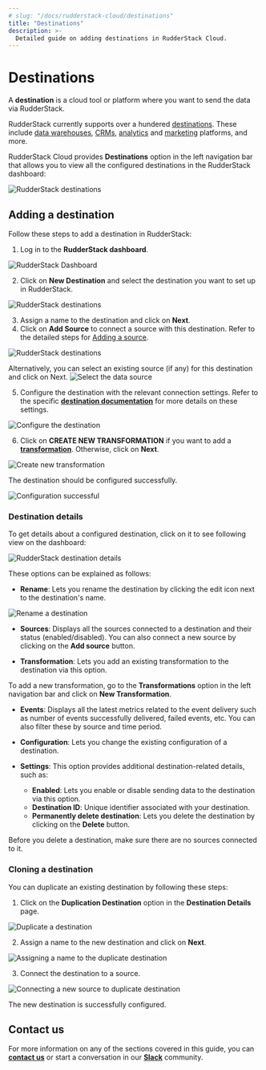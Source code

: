 ```yaml
---
# slug: "/docs/rudderstack-cloud/destinations"
title: "Destinations"
description: >-
  Detailed guide on adding destinations in RudderStack Cloud.
---
```


# Destinations

A **destination** is a cloud tool or platform where you want to send the data via RudderStack.

<div class="successBlock">

RudderStack currently supports over a hundered <a href="https://rudderstack.com/docs/destinations/">destinations</a>. These include <a href="https://rudderstack.com/docs/data-warehouse-integrations/">data warehouses</a>, <a href="https://rudderstack.com/docs/destinations/crm/">CRMs</a>, <a href="https://rudderstack.com/docs/destinations/analytics/">analytics</a> and <a href="https://rudderstack.com/docs/destinations/marketing/">marketing</a> platforms, and more.
</div>

RudderStack Cloud provides **Destinations** option in the left navigation bar that allows you to view all the configured destinations in the RudderStack dashboard:

<img src="../assets/general/rudderstack-destinations.png" alt="RudderStack destinations" />


## Adding a destination

Follow these steps to add a destination in RudderStack:

1. Log in to the **RudderStack dashboard**.

<img src="../assets/1 (26).png" alt="RudderStack Dashboard" />

2. Click on **New Destination** and select the destination you want to set up in RudderStack.

<img src="../assets/general/directory-destination.png" alt="RudderStack destinations" />
 
3. Assign a name to the destination and click on **Next**.
4. Click on **Add Source** to connect a source with this destination. Refer to the detailed steps for [Adding a source](https://www.rudderstack.com/docs/rudderstack-cloud/sources/#adding-a-source).

<img src="../assets/general/add-source-destination.png" alt="RudderStack destinations" />

Alternatively, you can select an existing source (if any) for this destination and click on Next.
<img
  src="../assets/screen-shot-2021-05-19-at-4.54.30-pm.png"
  alt="Select the data source"
/>

5. Configure the destination with the relevant connection settings. Refer to the specific [**destination documentation**](https://rudderstack.com/docs/destinations/) for more details on these settings.

<img src="../assets/ga1 (1).png" alt="Configure the destination" />
<span class="imageTitle"></span>

6. Click on **CREATE NEW TRANSFORMATION** if you want to add a [**transformation**](https://rudderstack.com/docs/transformations/). Otherwise, click on **Next**.

<img
  src="../assets/screen-shot-2021-05-19-at-5.01.56-pm (1).png"
  alt="Create new transformation"
/>
<span class="imageTitle"></span>

The destination should be configured successfully.

<img src="../assets/latest23.png" alt="Configuration successful" />

### Destination details

To get details about a configured destination, click on it to see following view on the dashboard:

<img src="../assets/general/rudderstack-destination-details.png" alt="RudderStack destination details" />

These options can be explained as follows:

- **Rename**: Lets you rename the destination by clicking the edit icon next to the destination's name.

<img
  src="../assets/screen-shot-2021-08-25-at-11.18.08-am.png"
  alt="Rename a destination"
/>
<span class="imageTitle"></span>

- **Sources**: Displays all the sources connected to a destination and their status (enabled/disabled). You can also connect a new source by clicking on the **Add source** button.

- **Transformation**: Lets you add an existing transformation to the destination via this option.

<div class="infoBlock">

To add a new transformation, go to the <strong>Transformations</strong> option in the left navigation bar and click on <strong>New Transformation</strong>.
</div>

- **Events**: Displays all the latest metrics related to the event delivery such as number of events successfully delivered, failed events, etc. You can also filter these by source and time period.

- **Configuration**: Lets you change the existing configuration of a destination.

- **Settings**: This option provides additional destination-related details, such as:
  
  - **Enabled**: Lets you enable or disable sending data to the destination via this option.
  - **Destination ID**: Unique identifier associated with your destination.
  - **Permanently delete destination**: Lets you delete the destination by clicking on the **Delete** button.

<div class="warningBlock">

Before you delete a destination, make sure there are no sources connected to it.
</div>

### Cloning a destination

You can duplicate an existing destination by following these steps:

1. Click on the **Duplication Destination** option in the **Destination Details** page.

<img src="../assets/general/duplicate-destination-1.png" alt="Duplicate a destination" />

2. Assign a name to the new destination and click on **Next**.

<img src="../assets/general/duplicate-destination-2.png" alt="Assigning a name to the duplicate destination" />

3. Connect the destination to a source.

<img src="../assets/general/duplicate-destination-3.png" alt="Connecting a new source to duplicate destination" />

The new destination is successfully configured.


## Contact us

For more information on any of the sections covered in this guide, you can [**contact us**](mailto:%20docs@rudderstack.com) or start a conversation in our [**Slack**](https://rudderstack.com/join-rudderstack-slack-community) community.
